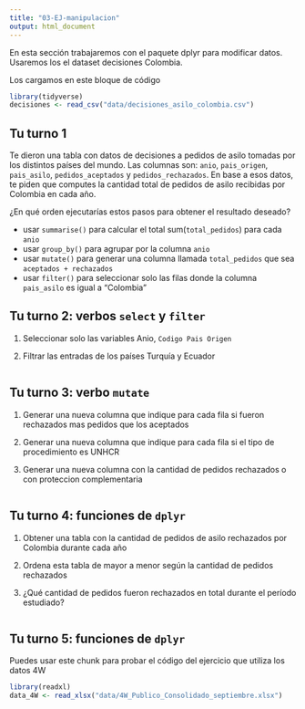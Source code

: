 ---
title: "03-EJ-manipulacion"
output: html_document
---

En esta sección trabajaremos con el paquete dplyr para modificar datos. Usaremos los el dataset decisiones Colombia.

Los cargamos en este bloque de código
 
```{r}
library(tidyverse)
decisiones <- read_csv("data/decisiones_asilo_colombia.csv")
```


## Tu turno 1

Te dieron una tabla con datos de decisiones a pedidos de asilo tomadas por los distintos países del mundo. Las columnas son: `anio`, `pais_origen`, `pais_asilo`, `pedidos_aceptados` y `pedidos_rechazados`. En base a esos datos, te piden que computes la cantidad total de pedidos de asilo recibidas por Colombia en cada año.

¿En qué orden ejecutarías estos pasos para obtener el resultado deseado?

- usar `summarise()` para calcular el total sum(`total_pedidos`) para cada `anio`
- usar `group_by()` para agrupar por la columna `anio`
- usar `mutate()` para generar una columna llamada `total_pedidos` que sea 
`aceptados + rechazados`
- usar `filter()` para seleccionar solo las filas donde la columna `pais_asilo` es igual a "Colombia"


## Tu turno 2: verbos `select` y `filter`

1. Seleccionar solo las variables Anio, `Codigo Pais Origen`

2. Filtrar las entradas de los países Turquía y Ecuador


```{r}

```

## Tu turno 3: verbo `mutate`

1. Generar una nueva columna que indique para cada fila si fueron rechazados mas pedidos que los aceptados

2. Generar una nueva columna que indique para cada fila si el tipo de procedimiento es UNHCR

3. Generar una nueva columna con la cantidad de pedidos rechazados o con proteccion complementaria

```{r}

```


## Tu turno 4: funciones de `dplyr`

1. Obtener una tabla con la cantidad de pedidos de asilo rechazados por Colombia durante cada año

2. Ordena esta tabla de mayor a menor según la cantidad de pedidos rechazados

3. ¿Qué cantidad de pedidos fueron rechazados en total durante el período estudiado?


```{r}

```

## Tu turno 5: funciones de `dplyr`

Puedes usar este chunk para probar el código del ejercicio que utiliza los datos 4W

```{r}
library(readxl)
data_4W <- read_xlsx("data/4W_Publico_Consolidado_septiembre.xlsx")
```
